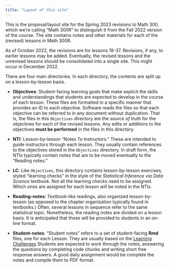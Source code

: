 ```yaml
---
title: "Layout of this site"
---
```


This is the proposal/layout site for the Spring 2023 revisions to Math 300, which we're calling "Math 300R" to distinguish it from the Fall 2022 version of the course. The site contains notes and other materials for each of the (revised) lessons in Math 300R.

As of October 2022, the revisions are for lessons 19-37. Revisions, if any, to earlier lessons may be added. Eventually, the revised lessons and the unrevised lessons should be consolidated into a single site. This might occur in December 2022.

There are four main directories. In each directory, the contents are split up on a lesson-by-lesson basis.

- **Objectives**: Student-facing learning goals that make explicit the skills and understandings that students are expected to develop in the course of each lesson. These files are formatted in a specific manner that provides an ID to each objective. Software reads the files so that each objective can be referred to in any document without duplication. That is, the files in this `Objectives` directory are the *source of truth* for the objectives for each of the revised lessons. Any edits or additions to the objectives **must be performed** in the files in this directory.

- **NTI**: Lesson-by-lesson "Notes To Instructors." These are intended to guide instructors through each lesson. They usually contain references to the objectives stored in the `Objectives` directory. In draft form, the NTIs typically contain notes that are to be moved eventually to the "Reading notes."

- **LC**: Like `Objectives`, this directory contains lesson-by-lesson exercises, styled "learning checks" in the style of the *Statistical Inference via Data Science* textbook. Not all the learning checks need to be assigned. Which ones are assigned for each lesson will be noted in the NTIs.

- **Reading-notes**: Textbook-like readings, also organized lesson-by-lesson (as opposed to the chapter organization typically found in textbooks.) Often, several lessons in sequence refer to the same statistical topic. Nonetheless, the reading notes are divided on a lesson basis. It is anticipated that these will be provided to students in an on-line format.

- **Student-notes**: "Student notes" refers to a set of student-facing **Rmd** files, one for each Lesson. They are usually based on the [Learning Challenges](LC-list.html) Students are expected to work through the notes, answering the questions by completing code chunks and writing short free response answers. A good daily assignment would be complete the notes and compile them to PDF format. 

